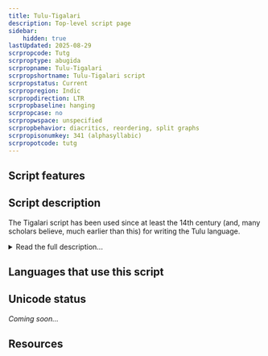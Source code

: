 ```yaml
---
title: Tulu-Tigalari
description: Top-level script page
sidebar:
    hidden: true
lastUpdated: 2025-08-29
scrpropcode: Tutg
scrproptype: abugida
scrpropname: Tulu-Tigalari
scrpropshortname: Tulu-Tigalari script
scrpropstatus: Current
scrpropregion: Indic
scrpropdirection: LTR
scrpropbaseline: hanging
scrpropcase: no
scrpropwspace: unspecified
scrpropbehavior: diacritics, reordering, split graphs
scrpropisonumkey: 341 (alphasyllabic)
scrpropotcode: tutg
---
```



## Script features

<ScriptInfo />

## Script description

The Tigalari script has been used since at least the 14th century (and, many scholars believe, much earlier than this) for writing the Tulu language.

<details>
<summary>Read the full description...</summary>Tulu speakers generally refer to the script using the name _Tigalari_, rather than Tulu.  Tulu is a Dravidian language spoken by almost 2 million people in the South Indian states of Karnataka (coastal region) and Kerala (Kasaragod district). In the northern parts of the Tulu-speaking region the language carries considerable prestige and is used as a _lingua franca_ amongst educated people, but in the southern areas it is not so well respected. The northern dialect is considered to be the standard form.

The Tulu language is often referred to as a language having no script of its own, but this is misleading. There are a number of ancient manuscripts, most notably the Hindu _Mahabharata_ and some epic poems, written in the Tigalari script, although Tulu is now written almost exclusively in the Kannada script. As well as being used for the recording of long religious texts and poems, the script was widely used for writing Hindu mantras. The gradual demise of the Tigalari script has largely been attributed to Christian missionaries to South India who published a large body of literature in the Tulu language, using the Kannada script, the closest script with printing facilities. By the late 19th century the Tigalari script was considered to be endangered, and there are currently no known publishers who publish in the script. Literacy in the script is also low.

The script is an abugida written from left to right. Each of the thirty-five consonant letters represents a syllable in which the default vowel is [a]. This vowel can be changed by means of vowel diacritics appended beside, below, or in a combination of positions relative to the consonant letter. There are ten diacritics for this purpose. Vowels which cannot be attached to a preceding consonant letter (namely those at the start of a word) are written using one of eleven independent vowel letters.

Diphthongs are not used in speech, so are not represented in writing. Consonant clusters are not used at the start of Tulu words but are found word-internally and at the start of loan words. These are written using a _virama_ symbol which silences the inherent vowel in all but the final consonant in the cluster.

The Tigalari script employs a set of script-specific digits from 0-9.

_This script is not currently recognized by [ISO 15924](http://www.unicode.org/iso15924/), but is included in ScriptSource for research purposes. If you have any information on this script, please add the information to the site. Your contributions can be a great help in refining and expanding the ISO 15924 standard._
</details>

## Languages that use this script

<WsList script='Tutg' wsMax='5' />

## Unicode status

_Coming soon..._

## Resources

<ScriptResources detailSummary='seemore' />

